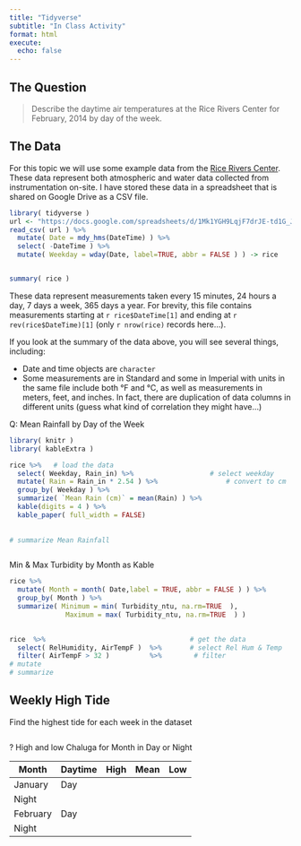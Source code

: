 ```yaml
---
title: "Tidyverse"
subtitle: "In Class Activity"
format: html
execute:
  echo: false
---
```



## The Question

> Describe the daytime air temperatures at the Rice Rivers Center for February, 2014 by day of the week.


## The Data

For this topic we will use some example data from the [Rice Rivers Center](https://ricerivers.vcu.edu).  These data represent both atmospheric and water data collected from instrumentation on-site.  I have stored these data in a spreadsheet that is shared on Google Drive as a CSV file.

```r
library( tidyverse )
url <- "https://docs.google.com/spreadsheets/d/1Mk1YGH9LqjF7drJE-td1G_JkdADOU0eMlrP01WFBT8s/pub?gid=0&single=true&output=csv"
read_csv( url ) %>%
  mutate( Date = mdy_hms(DateTime) ) %>%        
  select( -DateTime ) %>% 
  mutate( Weekday = wday(Date, label=TRUE, abbr = FALSE ) ) -> rice 


summary( rice )

```

These data represent measurements taken every 15 minutes, 24 hours a day, 7 days a week, 365 days a year.  For brevity, this file contains measurements starting at `r rice$DateTime[1]` and ending at `r rev(rice$DateTime)[1]` (only `r nrow(rice)` records here...).

If you look at the summary of the data above, you will see several things, including:

- Date and time objects are `character`
- Some measurements are in Standard and some in Imperial with units in the same file include both °F and °C, as well as measurements in meters, feet, and inches.  In fact, there are duplication of data columns in different units (guess what kind of correlation they might have...)



Q: Mean Rainfall by Day of the Week

```r

library( knitr )
library( kableExtra )

rice %>%   # load the data
  select( Weekday, Rain_in) %>%                   # select weekday
  mutate( Rain = Rain_in * 2.54 ) %>%                 # convert to cm
  group_by( Weekday ) %>%
  summarize( `Mean Rain (cm)` = mean(Rain) ) %>%
  kable(digits = 4 ) %>%
  kable_paper( full_width = FALSE)
  
  
# summarize Mean Rainfall
```






```r


```


Min & Max Turbidity by Month as Kable 

```r
rice %>%
  mutate( Month = month( Date,label = TRUE, abbr = FALSE ) ) %>%
  group_by( Month ) %>% 
  summarize( Minimum = min( Turbidity_ntu, na.rm=TRUE  ), 
              Maximum = max( Turbidity_ntu, na.rm=TRUE  ) ) 
  
```




```r

rice  %>%                                    # get the data 
  select( RelHumidity, AirTempF )  %>%       # select Rel Hum & Temp
  filter( AirTempF > 32 )          %>%        # filter
# mutate
# summarize 

```






## Weekly High Tide

Find the highest tide for each week in the dataset


```r

```




? High and low Chaluga for Month in Day or Night 

Month    | Daytime  | High | Mean | Low 
---------|----------|------|------|-----
January  | Day      |      |      |   
         | Night    |      |      | 
February | Day      |      |      |   
         | Night    |      |      | 




